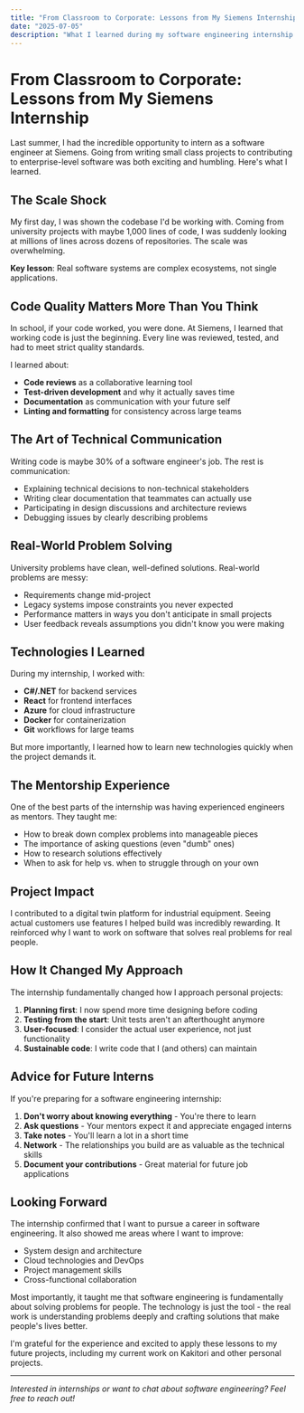 ```yaml
---
title: "From Classroom to Corporate: Lessons from My Siemens Internship"
date: "2025-07-05"
description: "What I learned during my software engineering internship at Siemens, and how it shaped my approach to building real-world applications."
---
```


# From Classroom to Corporate: Lessons from My Siemens Internship

Last summer, I had the incredible opportunity to intern as a software engineer at Siemens. Going from writing small class projects to contributing to enterprise-level software was both exciting and humbling. Here's what I learned.

## The Scale Shock

My first day, I was shown the codebase I'd be working with. Coming from university projects with maybe 1,000 lines of code, I was suddenly looking at millions of lines across dozens of repositories. The scale was overwhelming.

**Key lesson**: Real software systems are complex ecosystems, not single applications.

## Code Quality Matters More Than You Think

In school, if your code worked, you were done. At Siemens, I learned that working code is just the beginning. Every line was reviewed, tested, and had to meet strict quality standards.

I learned about:
- **Code reviews** as a collaborative learning tool
- **Test-driven development** and why it actually saves time
- **Documentation** as communication with your future self
- **Linting and formatting** for consistency across large teams

## The Art of Technical Communication

Writing code is maybe 30% of a software engineer's job. The rest is communication:
- Explaining technical decisions to non-technical stakeholders
- Writing clear documentation that teammates can actually use
- Participating in design discussions and architecture reviews
- Debugging issues by clearly describing problems

## Real-World Problem Solving

University problems have clean, well-defined solutions. Real-world problems are messy:
- Requirements change mid-project
- Legacy systems impose constraints you never expected
- Performance matters in ways you don't anticipate in small projects
- User feedback reveals assumptions you didn't know you were making

## Technologies I Learned

During my internship, I worked with:
- **C#/.NET** for backend services
- **React** for frontend interfaces
- **Azure** for cloud infrastructure
- **Docker** for containerization
- **Git** workflows for large teams

But more importantly, I learned how to learn new technologies quickly when the project demands it.

## The Mentorship Experience

One of the best parts of the internship was having experienced engineers as mentors. They taught me:
- How to break down complex problems into manageable pieces
- The importance of asking questions (even "dumb" ones)
- How to research solutions effectively
- When to ask for help vs. when to struggle through on your own

## Project Impact

I contributed to a digital twin platform for industrial equipment. Seeing actual customers use features I helped build was incredibly rewarding. It reinforced why I want to work on software that solves real problems for real people.

## How It Changed My Approach

The internship fundamentally changed how I approach personal projects:

1. **Planning first**: I now spend more time designing before coding
2. **Testing from the start**: Unit tests aren't an afterthought anymore
3. **User-focused**: I consider the actual user experience, not just functionality
4. **Sustainable code**: I write code that I (and others) can maintain

## Advice for Future Interns

If you're preparing for a software engineering internship:

1. **Don't worry about knowing everything** - You're there to learn
2. **Ask questions** - Your mentors expect it and appreciate engaged interns
3. **Take notes** - You'll learn a lot in a short time
4. **Network** - The relationships you build are as valuable as the technical skills
5. **Document your contributions** - Great material for future job applications

## Looking Forward

The internship confirmed that I want to pursue a career in software engineering. It also showed me areas where I want to improve:
- System design and architecture
- Cloud technologies and DevOps
- Project management skills
- Cross-functional collaboration

Most importantly, it taught me that software engineering is fundamentally about solving problems for people. The technology is just the tool - the real work is understanding problems deeply and crafting solutions that make people's lives better.

I'm grateful for the experience and excited to apply these lessons to my future projects, including my current work on Kakitori and other personal projects.

---

*Interested in internships or want to chat about software engineering? Feel free to reach out!*